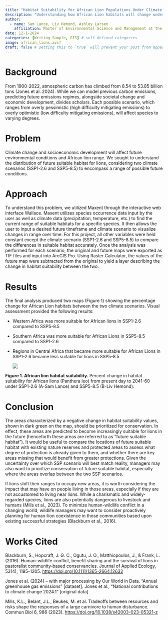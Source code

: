 ```yaml
---
title: "Habitat Suitability for African Lion Populations Under Climate Change"
description: "Understanding how African Lion habitats will change under different climate change predictions"
author:
  - name: Sam Lance, Liv Hemond, Ashley Larsen
    affiliation: Master of Environmental Science and Management at the The Bren School (UCSB), Conservation Planning (ESM 270)
date: 12-1-2024
categories: [Writing Sample, GIS] # self-defined categories
image: african_lions.avif
draft: false # setting this to `true` will prevent your post from appearing on your listing page until you're ready!
---
```


# **Background**

From 1900-2022, atmospheric carbon has climbed from 8.54 to 53.85 billion tons (Jones et al. 2024). While we can model previous carbon emissions, predicting future emissions regimes, alongside societal change and economic development, divides scholars. Each possible scenario, which ranges from overly pessimistic (high difficulty mitigating emissions) to overly optimistic (low difficulty mitigating emissions), will affect species to varying degrees. 

# **Problem**

Climate change and socioeconomic development will affect future environmental conditions and African lion range. We sought to understand the distribution of future suitable habitat for lions, considering two climate scenarios (SSP1-2.6 and SSP5-8.5) to encompass a range of possible future conditions.

# **Approach** 

To understand this problem, we utilized Maxent through the interactive web interface Wallace. Maxent utilizes species occurrence data input by the user as well as climate data (precipitation, temperature, etc.) to find the current range of suitable habitats for a specific species. It then allows the user to input a desired future timeframe and climate scenario to visualize changes in range over time. For this project, all other variables were held constant except the climate scenario (SSP1-2.6 and SSP5-8.5) to compare the differences in suitable habitat accurately. Once the analysis was performed for each scenario, the original and future maps were exported as TIF files and input into ArcGIS Pro. Using Raster Calculator, the values of the future map were subtracted from the original to yield a layer describing the change in habitat suitability between the two. 

# **Results** 

The final analysis produced two maps (Figure 1) showing the percentage change for African Lion habitats between the two climate scenarios. Visual assessment provided the following results:

-   Western Africa was more suitable for African lions in SSP1-2.6 compared to SSP5-8.5

-   Southern Africa was more suitable for African Lions in SSP5-8.5 compared to SSP1-2.6

-   Regions in Central Africa that became more suitable for African Lions in SSP1-2.6 became less suitable for lions in SSP5-8.5

    ![](figure_1.png)

**Figure 1. African lion habitat suitability.** Percent change in habitat suitability for African lions (Panthera leo) from present day to 2041-60 under SSP1-2.6 (A-Sam Lance) and SSP5-8.5 (B-Liv Hemond).

# **Conclusion** 

The areas characterized by a negative change in habitat suitability values, shown in dark green on the map, should be prioritized for conservation. In effect, these areas are predicted to become increasingly suitable for lions in the future (henceforth these areas are referred to as “future suitable habitat”). It would be useful to compare the locations of future suitable habitat with existing nature reserves and protected areas to assess what degree of protection is already given to them, and whether there are key areas missing that would benefit from greater protections. Given the uncertainty over which SSP scenario will best match reality, managers may also want to prioritize conservation of future suitable habitat, especially where the areas overlap between the two SSP scenarios. 

If lions shift their ranges to occupy new areas, it is worth considering the impact that may have on people living in those areas, especially if they are not accustomed to living near lions. While a charismatic and widely-regarded species, lions are also potentially dangerous to livestock and humans (Mills et al., 2023). To minimize human-wildlife conflict in a changing world, wildlife managers may want to consider proactively planning for human-lion coexistence in those communities based upon existing successful strategies (Blackburn et al., 2016).

# Works Cited

Blackburn, S., Hopcraft, J. G. C., Ogutu, J. O., Matthiopoulos, J., & Frank, L. (2016). Human–wildlife conflict, benefit sharing and the survival of lions in pastoralist community‐based conservancies. Journal of Applied Ecology, 53(4), 1195–1205. <https://doi.org/10.1111/1365-2664.12632> 

Jones et al. (2024) – with major processing by Our World in Data. “Annual greenhouse gas emissions” \[dataset\]. Jones et al., “National contributions to climate change 2024.1” \[original data\].

Mills, K.L., Belant, J.L., Beukes, M. et al. Tradeoffs between resources and risks shape the responses of a large carnivore to human disturbance. Commun Biol 6, 986 (2023). <https://doi.org/10.1038/s42003-023-05321-z>
